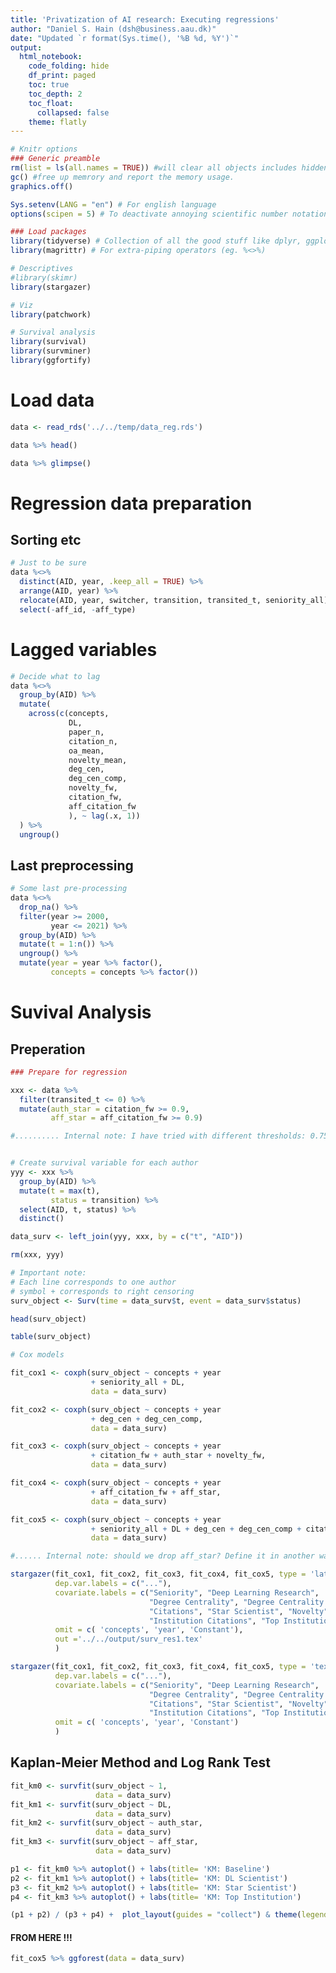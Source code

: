 ```yaml
---
title: 'Privatization of AI research: Executing regressions'
author: "Daniel S. Hain (dsh@business.aau.dk)"
date: "Updated `r format(Sys.time(), '%B %d, %Y')`"
output:
  html_notebook:
    code_folding: hide
    df_print: paged
    toc: true
    toc_depth: 2
    toc_float:
      collapsed: false
    theme: flatly
---
```


```r
# Knitr options
### Generic preamble
rm(list = ls(all.names = TRUE)) #will clear all objects includes hidden objects.
gc() #free up memrory and report the memory usage.
graphics.off()

Sys.setenv(LANG = "en") # For english language
options(scipen = 5) # To deactivate annoying scientific number notation

### Load packages
library(tidyverse) # Collection of all the good stuff like dplyr, ggplot2 ect.
library(magrittr) # For extra-piping operators (eg. %<>%)

# Descriptives
#library(skimr)
library(stargazer)

# Viz
library(patchwork)

# Survival analysis
library(survival)
library(survminer)
library(ggfortify)
```

# Load data

```r
data <- read_rds('../../temp/data_reg.rds')
```

```r
data %>% head()
```

```r
data %>% glimpse()
```

# Regression data preparation

## Sorting etc

```r
# Just to be sure
data %<>%
  distinct(AID, year, .keep_all = TRUE) %>%
  arrange(AID, year) %>%
  relocate(AID, year, switcher, transition, transited_t, seniority_all) %>%
  select(-aff_id, -aff_type)
```

# Lagged variables

```r
# Decide what to lag
data %<>%
  group_by(AID) %>%
  mutate(
    across(c(concepts,
             DL,
             paper_n, 
             citation_n, 
             oa_mean, 
             novelty_mean, 
             deg_cen, 
             deg_cen_comp, 
             novelty_fw, 
             citation_fw,
             aff_citation_fw
             ), ~ lag(.x, 1))
  ) %>%
  ungroup()
```

## Last preprocessing

```r
# Some last pre-processing
data %<>%
  drop_na() %>%
  filter(year >= 2000,
         year <= 2021) %>%          
  group_by(AID) %>%
  mutate(t = 1:n()) %>%
  ungroup() %>%
  mutate(year = year %>% factor(),
         concepts = concepts %>% factor()) 
```


# Suvival Analysis

## Preperation

```r
### Prepare for regression

xxx <- data %>% 
  filter(transited_t <= 0) %>%
  mutate(auth_star = citation_fw >= 0.9,
         aff_star = aff_citation_fw >= 0.9)

#.......... Internal note: I have tried with different thresholds: 0.75, 0.95. Results are the same .........


# Create survival variable for each author
yyy <- xxx %>%
  group_by(AID) %>%
  mutate(t = max(t),
         status = transition) %>%
  select(AID, t, status) %>%
  distinct()

data_surv <- left_join(yyy, xxx, by = c("t", "AID"))

rm(xxx, yyy)

# Important note:
# Each line corresponds to one author
# symbol + corresponds to right censoring
surv_object <- Surv(time = data_surv$t, event = data_surv$status)
```


```r
head(surv_object)
```

```r
table(surv_object)
```


```r
# Cox models 

fit_cox1 <- coxph(surv_object ~ concepts + year 
                  + seniority_all + DL,
                  data = data_surv)

fit_cox2 <- coxph(surv_object ~ concepts + year 
                  + deg_cen + deg_cen_comp,
                  data = data_surv)

fit_cox3 <- coxph(surv_object ~ concepts + year 
                  + citation_fw + auth_star + novelty_fw,
                  data = data_surv)

fit_cox4 <- coxph(surv_object ~ concepts + year 
                  + aff_citation_fw + aff_star,
                  data = data_surv)

fit_cox5 <- coxph(surv_object ~ concepts + year 
                  + seniority_all + DL + deg_cen + deg_cen_comp + citation_fw + auth_star + novelty_fw + aff_citation_fw + aff_star,
                  data = data_surv)

#...... Internal note: should we drop aff_star? Define it in another way? .......

```


```r
stargazer(fit_cox1, fit_cox2, fit_cox3, fit_cox4, fit_cox5, type = 'latex', 
          dep.var.labels = c("..."),
          covariate.labels = c("Seniority", "Deep Learning Research",
                               "Degree Centrality", "Degree Centrality Companies",
                               "Citations", "Star Scientist", "Novelty", 
                               "Institution Citations", "Top Institution"),
          omit = c( 'concepts', 'year', 'Constant'), 
          out ='../../output/surv_res1.tex'
          )
```


```r
stargazer(fit_cox1, fit_cox2, fit_cox3, fit_cox4, fit_cox5, type = 'text',
          dep.var.labels = c("..."),
          covariate.labels = c("Seniority", "Deep Learning Research",
                               "Degree Centrality", "Degree Centrality Companies",
                               "Citations", "Star Scientist", "Novelty", 
                               "Institution Citations", "Top Institution"),
          omit = c( 'concepts', 'year', 'Constant')
          )
```

## Kaplan-Meier Method and Log Rank Test

```r
fit_km0 <- survfit(surv_object ~ 1, 
                   data = data_surv)
fit_km1 <- survfit(surv_object ~ DL, 
                   data = data_surv)
fit_km2 <- survfit(surv_object ~ auth_star, 
                   data = data_surv)
fit_km3 <- survfit(surv_object ~ aff_star,
                   data = data_surv)
```

```r
p1 <- fit_km0 %>% autoplot() + labs(title= 'KM: Baseline')
p2 <- fit_km1 %>% autoplot() + labs(title= 'KM: DL Scientist')
p3 <- fit_km2 %>% autoplot() + labs(title= 'KM: Star Scientist')
p4 <- fit_km3 %>% autoplot() + labs(title= 'KM: Top Institution')

(p1 + p2) / (p3 + p4) +  plot_layout(guides = "collect") & theme(legend.position = 'bottom') & labs(x = 'Time', y = 'Survival Probability')
```



#### FROM HERE !!!


```r
fit_cox5 %>% ggforest(data = data_surv)
```

````{=html}
<!---

# Propensity Score matching 

```r
library(MatchIt)
```

```r
set.seed(1337)
match_out<-  tbl_author_stat %>% 
  # Preselection
  select(author_id , author_type, paper_mean, cit_mean, year_n, year_end, gender, field_of_study_name) %>%
  mutate(author_type = (author_type %>% factor() %>% as.numeric()) -1 ) %>%
  # Matching
  matchit(author_type ~ paper_mean + cit_mean + year_end + gender + field_of_study_name, exact = 'year_n',
                      data = ., verbose = FALSE, method = "nearest", ratio = 1) # OR method  "genetic" ... takes forever.....
```

```r
# Match table for use lateron
match_data <- match_out %>% 
  match.data() %>% 
  as_tibble() %>% 
  select(author_id, distance, weights)
```

```r
matched_pairs  <- bind_cols( tbl_author_stat[row.names(match_out$match.matrix),"author_id"] , tbl_author_stat[match_out$match.matrix,"author_id"] ) %>%
  rename(orig_author_id = `author_id...1`,
         author_id = `author_id...2`) 
```

```r
# Get the time where the matched switcher transits
matched_pairs %<>%
  left_join(data %>% filter(switch == TRUE) %>% select(author_id, time) %>% distinct(author_id, .keep_all = TRUE), by = c('orig_author_id' = 'author_id')) %>%
  mutate(switch = TRUE) %>%
  drop_na() 
```


# Diff-in-Diff

## Preprocessing
```r
# Filter only NN matched author pairs
data_did <- data %>%
  semi_join(match_data, by = 'author_id')

# Update the corresponding transition time of university by their matched switcher
data_did %<>%
  rows_update(matched_pairs %>% select(-orig_author_id), by = c('author_id', 'time'))

# Update Transited
data_did %<>%
  mutate(transited = NA) %>%
  group_by(author_id) %>%
  mutate(transited = ifelse(lag(switch, 1) == TRUE, TRUE, transited)) %>%
  fill(transited, .direction = 'down') %>%
  replace_na(list('transited' = FALSE)) %>%
  ungroup()
```

```r
# Some extra variables
data_did %<>%
  group_by(author_id) %>%
  mutate(switcher = author_type == 'switcher',
         transited_t = ifelse(transited == TRUE, 1, 0)) %>%
  mutate(transited_t = transited_t %>%cumsum()) %>%
  ungroup()
```

```r
# Nicer ordering
data_did %<>%
  relocate(author_id, author_type, gender, year, time, switch, transited, transited_t, citation_rank, cit_n_cum, paper_n) %>%
  arrange(author_id, time)
```

```r
# For the interaction plot code logical to numeric
# data_did %<>%  mutate(switcher = switcher %>% as.numeric(), transited = transited %>% as.numeric())
```

```r
data_did %>% saveRDS('../../temp/reg_data_did.rds')
```

## Models

```r
# fit_did_0 <- lm(citation_rank ~ switcher + field_of_study_name, data = data_did)

fit_did_0 <- lm(citation_rank ~ (switcher + transited)^2 + field_of_study_name + year + seniority + gender + field_of_study_name
                , data = data_did)
fit_did_1 <- lm(citation_rank ~ (switcher + transited)^2 + field_of_study_name + year + seniority + gender + field_of_study_name + cent_dgr + cent_dgr_ind
                , data = data_did)
fit_did_2 <- lm(citation_rank ~ (switcher + transited)^2 + field_of_study_name + year + seniority + gender + field_of_study_name + (switcher + transited_t)^2
                , data = data_did)
fit_did_3 <- lm(citation_rank ~ (switcher + transited)^2 + field_of_study_name + year + seniority + gender + field_of_study_name + (switcher + transited_t)^2 + cent_dgr + cent_dgr_ind 
                , data = data_did)

# + paper_n ?
```

```r
stargazer(fit_did_0, fit_did_1, fit_did_2, fit_did_3, type = 'text',
          omit = c('field_of_study_name', 'year', 'Constant'))
```

```r
stargazer(fit_did_0, fit_did_1, fit_did_2, fit_did_3, type = 'text',
          omit = c('field_of_study_name', 'year', 'Constant'))
```

```r
stargazer(fit_did_0, fit_did_1, fit_did_2, fit_did_3, type = 'latex',
          omit = c('field_of_study_name', 'year', 'Constant'))
```


### Template new plotting model

```r
#library(interplot)
#fit_did_2 %>% interplot(var1 ="switcher", var2 = "transited_t", hist = TRUE) 
```

```r
library(interactions)
fit_did_2 %>% interact_plot(pred = transited_t, modx = switcher,
                            interval = TRUE) +
  theme(legend.position = 'bottom')

```

```r
ggsave('../../output/fig_interaction_1.png', width = 10, height = 7.5, units = 'cm')
```


```r
library(interactions)
fit_did_2 %>% interact_plot(pred = transited_t, modx = switcher,
                            interval = TRUE, linearity.check = TRUE)
```


--->
````
